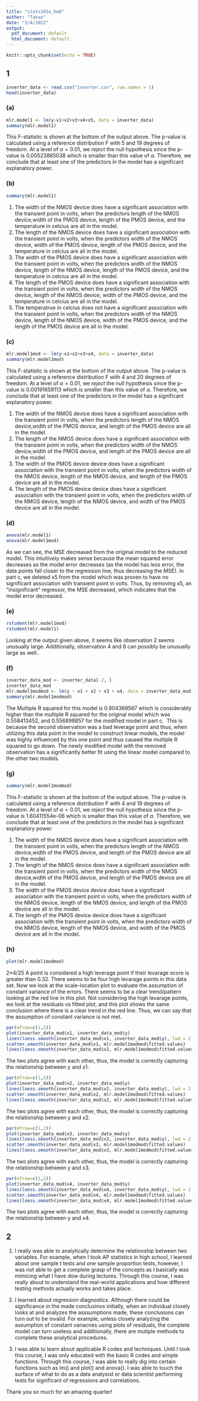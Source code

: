 ```yaml
---
title: "stats101a_hw8"
author: "Takao"
date: "3/4/2022"
output:
  pdf_document: default
  html_document: default
---
```


```r
knitr::opts_chunk$set(echo = TRUE)
```


## 1

```r
inverter_data <- read.csv("inverter.csv", row.names = 1)
head(inverter_data)
```

### (a)

```r
mlr.model1 <- lm(y~x1+x2+x3+x4+x5, data = inverter_data)
summary(mlr.model1)
```

This F-statistic is shown at the bottom of the output above. The p-value is calculated using a reference distribution F with 5 and 19 degrees of freedom. At a level of $\alpha = 0.01$, we *reject* the null hypothesis since the p-value is 0.00523865038 which is smaller than this value of $\alpha$. Therefore, we conclude that at least one of the predictors in the model has a significant explanatory power.


### (b)

```r
summary(mlr.model1)
```

1. The width of the NMOS device does have a significant association with the transient point in volts, when the predictors length of the NMOS device,width of the PMOS device, length of the PMOS device, and the temperature in celcius are all in the model.
2. The length of the NMOS device does have a significant association with the transient point in volts, when the predictors width of the NMOS device, width of the PMOS device, length of the PMOS device, and the temperature in celcius are all in the model.
3. The width of the PMOS device does have a significant association with the transient point in volts, when the predictors width of the NMOS device, length of the NMOS device, length of the PMOS device, and the temperature in celcius are all in the model.
4. The length of the PMOS device does have a significant association with the transient point in volts, when the predictors width of the NMOS device, length of the NMOS device, width of the PMOS device, and the temperature in celcius are all in the model.
5. The temperatrue in celcius does not have a significant association with the transient point in volts, when the predictors width of the NMOS device, length of the NMOS device, width of the PMOS device, and the length of the PMOS device are all in the model.


### (c)

```r
mlr.model1mod <- lm(y~x1+x2+x3+x4, data = inverter_data)
summary(mlr.model1mod)
```

This F-statistic is shown at the bottom of the output above. The p-value is calculated using a reference distribution F with 4 and 20 degrees of freedom. At a level of $\alpha = 0.01$, we *reject* the null hypothesis since the p-value is 0.00191658113 which is smaller than this value of $\alpha$. Therefore, we conclude that at least one of the predictors in the model has a significant explanatory power.

1. The width of the NMOS device does have a significant association with the transient point in volts, when the predictors length of the NMOS device,width of the PMOS device, and length of the PMOS device are all in the model.
2. The length of the NMOS device does have a significant association with the transient point in volts, when the predictors width of the NMOS device,width of the PMOS device, and length of the PMOS device are all in the model.
3. The width of the PMOS device device does have a significant association with the transient point in volts, when the predictors width of the NMOS device, length of the NMOS device, and length of the PMOS device are all in the model.
4. The length of the PMOS device device does have a significant association with the transient point in volts, when the predictors width of the NMOS device, length of the NMOS device, and width of the PMOS device are all in the model.


### (d)

```r
anova(mlr.model1)
anova(mlr.model1mod)
```
As we can see, the MSE decreased from the original model to the reduced model.
This intuitively makes sense because the mean squared error decreases as the model error decreases (as the model has less error, the data points fall closer to the regression line, thus decreasing the MSE).
In part c, we deleted x5 from the model which was proven to have no significant association with transient point in volts. Thus, by removing x5, an "insignificant" regressor, the MSE decreased, which indicates that the model error decreased.

### (e)

```r
rstudent(mlr.model1mod)
rstudent(mlr.model1)

```
Looking at the output given above, it seems like observation 2 seems unusually large. Additionally, observation 4 and 8 can possibly be unusually large as well.


### (f)

```r
inverter_data_mod <- inverter_data[-2, ]
inverter_data_mod
mlr.model1modmod <- lm(y ~ x1 + x2 + x3 + x4, data = inverter_data_mod)
summary(mlr.model1modmod)
```

The Multiple R squared for this model is 0.804369567 which is considerably higher than the multiple R squared for the original model which was 0.558413452, and 0.556898857 for the modified model in part c. 
This is because the second observation was a bad leverage point and thus, when utilizing this data point in the model to construct linear models, the model was highly influenced by this one point and thus caused the multiple R squared to go down. The newly modified model with the removed observation has a significantly better fit using the linear model compared to the other two models.
 

### (g)

```r
summary(mlr.model1modmod)
```
This F-statistic is shown at the bottom of the output above. The p-value is calculated using a reference distribution F with 4 and 19 degrees of freedom. At a level of $\alpha = 0.01$, we *reject* the null hypothesis since the p-value is 1.60411554e-06 which is smaller than this value of $\alpha$. Therefore, we conclude that at least one of the predictors in the model has a significant explanatory power.

1. The width of the NMOS device does have a significant association with the transient point in volts, when the predictors length of the NMOS device,width of the PMOS device, and length of the PMOS device are all in the model.
2. The length of the NMOS device does have a significant association with the transient point in volts, when the predictors width of the NMOS device,width of the PMOS device, and length of the PMOS device are all in the model.
3. The width of the PMOS device device does have a significant association with the transient point in volts, when the predictors width of the NMOS device, length of the NMOS device, and length of the PMOS device are all in the model.
4. The length of the PMOS device device does have a significant association with the transient point in volts, when the predictors width of the NMOS device, length of the NMOS device, and width of the PMOS device are all in the model.


### (h)

```r
plot(mlr.model1modmod)
```

2*4/25
A point is considered a high leverage point if their levarage score is greater than 0.32. There seems to be four high levarage points in this data set. Now we look at the scale-location plot to evaluate the assumption of constant variance of the errors. There seems to be a clear trend/pattern looking at the red line in this plot. Not considering the high levarage points, we look at the residuals vs fitted plot, and this plot shows the same conclusion where there is a clear trend in the red line. Thus, we can say that the assumption of constant variance is not met.

```r
par(mfrow=c(1,2))
plot(inverter_data_mod$x1, inverter_data_mod$y)
lines(loess.smooth(inverter_data_mod$x1, inverter_data_mod$y), lwd = 2.5, col = "blue")
scatter.smooth(inverter_data_mod$x1, mlr.model1modmod$fitted.values)
lines(loess.smooth(inverter_data_mod$x1, mlr.model1modmod$fitted.values), lwd = 2.5, col = "red", lty = 'dashed')
```

The two plots agree with each other, thus, the model is correctly capturing the relationship between y and x1.

```r
par(mfrow=c(1,2))
plot(inverter_data_mod$x2, inverter_data_mod$y)
lines(loess.smooth(inverter_data_mod$x2, inverter_data_mod$y), lwd = 2.5, col = "blue")
scatter.smooth(inverter_data_mod$x2, mlr.model1modmod$fitted.values)
lines(loess.smooth(inverter_data_mod$x2, mlr.model1modmod$fitted.values), lwd = 2.5, col = "red", lty = 'dashed')
```

The two plots agree with each other, thus, the model is correctly capturing the relationship between y and x2.

```r
par(mfrow=c(1,2))
plot(inverter_data_mod$x3, inverter_data_mod$y)
lines(loess.smooth(inverter_data_mod$x3, inverter_data_mod$y), lwd = 2.5, col = "blue")
scatter.smooth(inverter_data_mod$x3, mlr.model1modmod$fitted.values)
lines(loess.smooth(inverter_data_mod$x3, mlr.model1modmod$fitted.values), lwd = 2.5, col = "red", lty = 'dashed')
```

The two plots agree with each other, thus, the model is correctly capturing the relationship between y and x3.

```r
par(mfrow=c(1,2))
plot(inverter_data_mod$x4, inverter_data_mod$y)
lines(loess.smooth(inverter_data_mod$x4, inverter_data_mod$y), lwd = 2.5, col = "blue")
scatter.smooth(inverter_data_mod$x4, mlr.model1modmod$fitted.values)
lines(loess.smooth(inverter_data_mod$x4, mlr.model1modmod$fitted.values), lwd = 2.5, col = "red", lty = 'dashed')
```
The two plots agree with each other, thus, the model is correctly capturing the relationship between y and x4.

## 2

1. I really was able to analytically determine the relationship between two variables. For example, when I took AP statistics in high school, I learned about one sample t tests and one sample proportion tests, however, I was not able to get a complete grasp of the concepts as I basically was mimicing what I have dow during lectures. Through this course, I was really about to understand the real-world applications and how different testing methods actually works and takes place. 

2. I learned about regression diagnostics. Although there could be significance in the made conclusinos initially, when an individual closely looks at and analyzes the asssumptions made, these conclusions can turn out to be invalid. For example, unless closely analyzing the assumption of constant variacnes using plots of residuals, the complete model can turn useless and additionally, there are mutiple methods to complete these analytical procedures.

3. I was able to learn about applicable R codes and techniques. Until I took this course, I was only educated with the basic R codes and simple functions. Through this course, I was able to really dig into certain functions such as lm() and plot() and anova(). I was able to touch the surface of what to do as a data analysist or data scientist performing tests for significant of regressions and correlations. 

Thank you so much for an amazing quarter! 